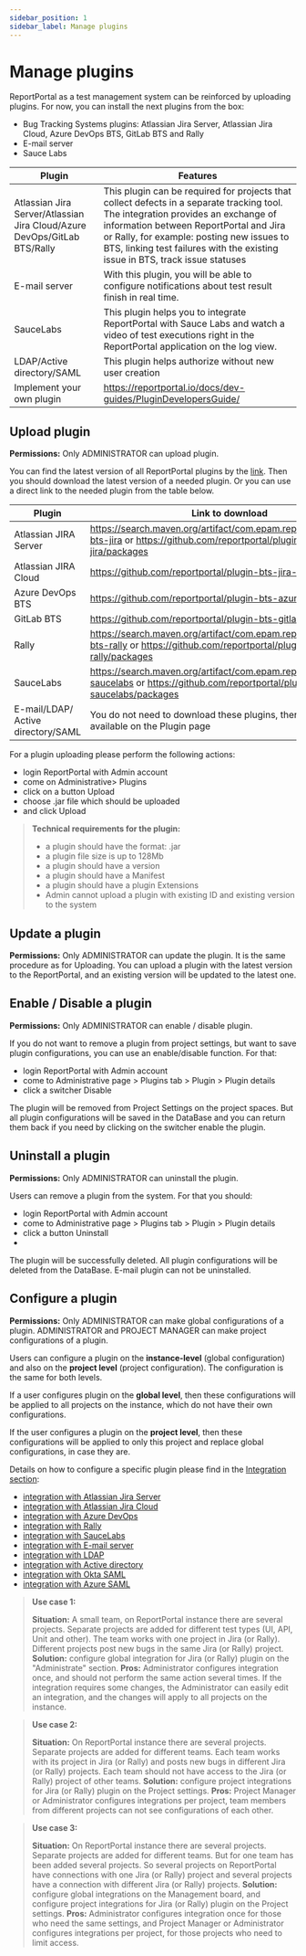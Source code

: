 ```yaml
---
sidebar_position: 1
sidebar_label: Manage plugins
---
```


# Manage plugins

ReportPortal as a test management system can be reinforced by uploading plugins.  For now, you can install the next plugins from the box:

* Bug Tracking Systems plugins: Atlassian Jira Server, Atlassian Jira Cloud, Azure DevOps BTS, GitLab BTS and Rally
* E-mail server
* Sauce Labs

| **Plugin**  | **Features**  |   
|---|---|
| Atlassian Jira Server/Atlassian Jira Cloud/Azure DevOps/GitLab BTS/Rally  |  This plugin can be required for projects that collect defects in a separate tracking tool. The integration provides an exchange of information between ReportPortal and Jira or Rally, for example: posting new issues to BTS, linking test failures with the existing issue in BTS, track issue statuses|
|E-mail server| With this plugin, you will be able to configure notifications about test result finish in real time.|
|SauceLabs| This plugin helps you to integrate ReportPortal with Sauce Labs and watch a video of test executions right in the ReportPortal application on the log view.
|LDAP/Active directory/SAML| This plugin helps authorize without new user creation|
| Implement your own plugin |https://reportportal.io/docs/dev-guides/PluginDevelopersGuide/| 
 
## Upload plugin

**Permissions:**
Only ADMINISTRATOR can upload plugin.

You can find the latest version of all ReportPortal plugins by the [link](https://search.maven.org/search?q=g:com.epam.reportportal%20plugin). Then you should download the latest version of a needed plugin. Or you can use a direct link to the needed plugin from the table below.

|Plugin  | Link to download |
| ------------- | ------------- |
| Atlassian JIRA Server  | https://search.maven.org/artifact/com.epam.reportportal/plugin-bts-jira or https://github.com/reportportal/plugin-bts-jira/packages |
| Atlassian JIRA Cloud  | https://github.com/reportportal/plugin-bts-jira-cloud/packages |
| Azure DevOps BTS  | https://github.com/reportportal/plugin-bts-azure/packages |
| GitLab BTS  | https://github.com/reportportal/plugin-bts-gitlab |
| Rally | https://search.maven.org/artifact/com.epam.reportportal/plugin-bts-rally or https://github.com/reportportal/plugin-bts-rally/packages |
| SauceLabs | https://search.maven.org/artifact/com.epam.reportportal/plugin-saucelabs or https://github.com/reportportal/plugin-saucelabs/packages |
|E-mail/LDAP/ Active directory/SAML| You do not need to download these plugins, there are already available on the Plugin page|

<MediaViewer src="https://youtu.be/xR75Bdq3uaM" alt="Upload Plugin to our open source test reporting tool" type="video" />

For a plugin uploading please perform the following actions:
*    login ReportPortal with Admin account
*    come on Administrative> Plugins
*    click on a button Upload
*    choose .jar file which should be uploaded
*    and click Upload

> **Technical requirements for the plugin:**
>
>* a plugin should have the format: .jar 
>* a plugin file size is up to 128Mb
>* a plugin should have a version
>* a plugin should have a Manifest
>* a plugin should have a plugin Extensions
>* Admin cannot upload a plugin with existing ID and existing version to the system

## Update a plugin

**Permissions:**
Only ADMINISTRATOR can update the plugin.
It is the same procedure as for Uploading. You can upload a plugin with the latest version to the ReportPortal, and an existing version will be updated to the latest one. 

## Enable / Disable a plugin

**Permissions:**
Only ADMINISTRATOR can enable / disable plugin.

<MediaViewer src="https://youtu.be/Sj9BpnTIxW8" alt="Enable/Disable Plugin" type="video" />

If you do not want to remove a plugin from project settings, but want to save plugin configurations, you can use an enable/disable function. 
For that:
* login ReportPortal with Admin account
*    come to Administrative page > Plugins tab > Plugin > Plugin details
*    click a switcher Disable

The plugin will be removed from Project Settings on the project spaces. But all plugin configurations will be saved in the DataBase and you can return them back if you need by clicking on the switcher enable the plugin.

## Uninstall a plugin 

**Permissions:**
Only ADMINISTRATOR can uninstall the plugin.

Users can remove a plugin from the system. For that  you should:
* login ReportPortal with Admin account
*    come to Administrative page > Plugins tab > Plugin > Plugin details
*    click a button Uninstall
*    
The plugin will be successfully deleted. All plugin configurations will be deleted from the DataBase.
E-mail plugin can not be uninstalled.

## Configure a plugin

**Permissions:**
Only ADMINISTRATOR can make global configurations of a plugin.
ADMINISTRATOR and PROJECT MANAGER can make project configurations of a plugin.

Users can configure a plugin on the **instance-level** (global configuration) and also on the **project level** (project configuration). The configuration is the same for both levels.

If a user configures plugin on the **global level**, then these configurations will be applied to all projects on the instance, which do not have their own configurations.

If the user configures a plugin on the **project level**, then these configurations will be applied to only this project and replace global configurations, in case they are. 

Details on how to configure a specific plugin please find in the [Integration section](/reportportal-configuration/IntegrationViaPlugin):

* [integration with Atlassian Jira Server](/plugins/AtlassianJiraServer)
* [integration with Atlassian Jira Cloud](/plugins/AtlassianJiraCloud)
* [integration with Azure DevOps](/plugins/AzureDevOpsBTS)
* [integration with Rally](/plugins/Rally)
* [integration with SauceLabs](/plugins/SauceLabs)
* [integration with E-mail server](/plugins/EmailServer)
* [integration with LDAP](/reportportal-configuration/authorization/LDAP)
* [integration with Active directory](/reportportal-configuration/authorization/ActiveDirectory)
* [integration with Okta SAML](/reportportal-configuration/authorization/SAMLProvider/OktaSAML)
* [integration with Azure SAML](/reportportal-configuration/authorization/SAMLProvider/AzureSAML)

> **Use case 1:** 
> 
> **Situation:** A small team, on ReportPortal instance there are several projects. Separate projects are added for different test types (UI, API, Unit and other). The team works with one project in Jira (or Rally). Different projects post new bugs in the same Jira (or Rally) project.
> **Solution:** configure global integration for Jira (or Rally) plugin on the "Administrate" section.
>**Pros:** Administrator configures integration once, and should not perform the same action several times. If the integration requires some changes, the Administrator can easily edit an integration, and the changes will apply to all projects on the instance.


> **Use case 2:** 
> 
> **Situation:**  On ReportPortal instance there are several projects. Separate projects are added for different teams. Each team works with its project in Jira (or Rally) and posts new bugs in different Jira (or Rally) projects. Each team should not have access to the Jira (or Rally) project of other teams.
> **Solution:** configure project integrations for Jira (or Rally) plugin on the Project settings.
>**Pros:** Project Manager or Administrator configures integrations per project, team members from different projects can not see configurations of each other.


> **Use case 3:** 
> 
> **Situation:**  On ReportPortal instance there are several projects. Separate projects are added for different teams. But for one team has been added several projects. So several projects on ReportPortal have connections with one Jira (or Rally) project and several projects have a connection with different Jira (or Rally) projects.
> **Solution:** configure global integrations on the Management board, and configure project integrations for Jira (or Rally) plugin on the Project settings.
>**Pros:** Administrator configures integration once for those who need the same settings, and Project Manager or Administrator configures integrations per project, for those projects who need to limit access.
